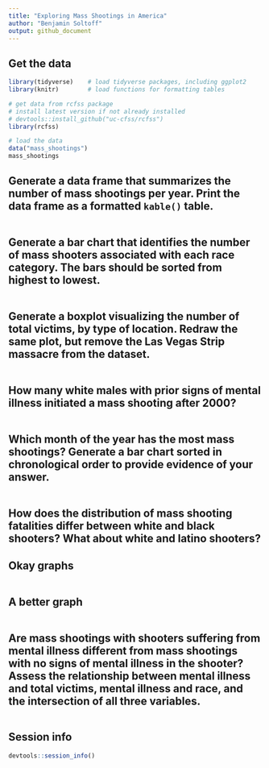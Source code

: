```yaml
---
title: "Exploring Mass Shootings in America"
author: "Benjamin Soltoff"
output: github_document
---
```


## Get the data

```r
library(tidyverse)    # load tidyverse packages, including ggplot2
library(knitr)        # load functions for formatting tables

# get data from rcfss package
# install latest version if not already installed
# devtools::install_github("uc-cfss/rcfss")
library(rcfss)

# load the data
data("mass_shootings")
mass_shootings
```

## Generate a data frame that summarizes the number of mass shootings per year. Print the data frame as a formatted `kable()` table.

```r

```

## Generate a bar chart that identifies the number of mass shooters associated with each race category. The bars should be sorted from highest to lowest.

```r

```

## Generate a boxplot visualizing the number of total victims, by type of location. Redraw the same plot, but remove the Las Vegas Strip massacre from the dataset.

```r

```

## How many white males with prior signs of mental illness initiated a mass shooting after 2000?

```r

```

## Which month of the year has the most mass shootings? Generate a bar chart sorted in chronological order to provide evidence of your answer.

```r

```

## How does the distribution of mass shooting fatalities differ between white and black shooters? What about white and latino shooters?

## Okay graphs

```r

```

## A better graph

```r

```

## Are mass shootings with shooters suffering from mental illness different from mass shootings with no signs of mental illness in the shooter? Assess the relationship between mental illness and total victims, mental illness and race, and the intersection of all three variables.

```r

```

## Session info

```r
devtools::session_info()
```


